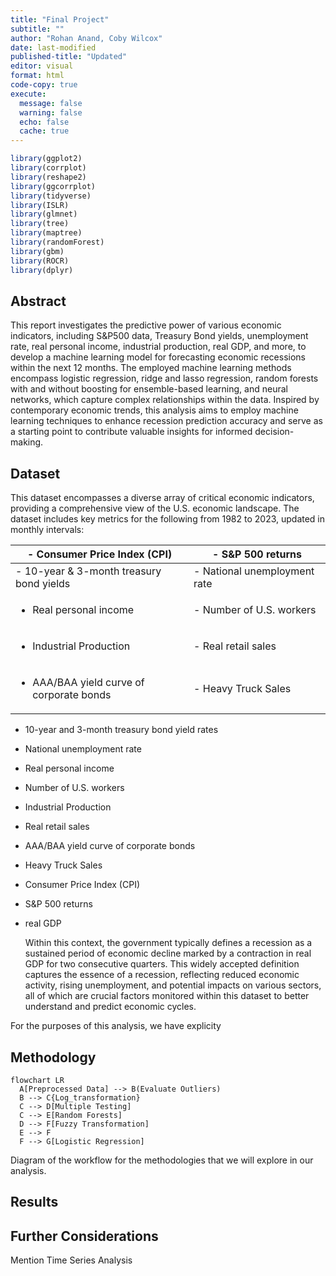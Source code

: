 ```yaml
---
title: "Final Project"
subtitle: ""
author: "Rohan Anand, Coby Wilcox"
date: last-modified
published-title: "Updated"
editor: visual
format: html
code-copy: true
execute:
  message: false
  warning: false
  echo: false
  cache: true
---
```


```r
library(ggplot2)
library(corrplot)
library(reshape2)
library(ggcorrplot)
library(tidyverse)
library(ISLR)
library(glmnet)
library(tree)
library(maptree)
library(randomForest)
library(gbm)
library(ROCR)
library(dplyr)
```

## Abstract

This report investigates the predictive power of various economic indicators, including S&P500 data, Treasury Bond yields, unemployment rate, real personal income, industrial production, real GDP, and more, to develop a machine learning model for forecasting economic recessions within the next 12 months. The employed machine learning methods encompass logistic regression, ridge and lasso regression, random forests with and without boosting for ensemble-based learning, and neural networks, which capture complex relationships within the data. Inspired by contemporary economic trends, this analysis aims to employ machine learning techniques to enhance recession prediction accuracy and serve as a starting point to contribute valuable insights for informed decision-making.

## Dataset

This dataset encompasses a diverse array of critical economic indicators, providing a comprehensive view of the U.S. economic landscape. The dataset includes key metrics for the following from 1982 to 2023, updated in monthly intervals:

+--------------------------------------------+----------------------------------+
| \- **Consumer Price Index (CPI)**          | \- S&P 500 returns               |
+============================================+==================================+
| \- 10-year & 3-month treasury bond yields  | \- National unemployment rate    |
+--------------------------------------------+----------------------------------+
| -   Real personal income                   | \- Number of U.S. workers        |
+--------------------------------------------+----------------------------------+
| -   Industrial Production                  | \- Real retail sales             |
+--------------------------------------------+----------------------------------+
| -   AAA/BAA yield curve of corporate bonds | \- Heavy Truck Sales             |
+--------------------------------------------+----------------------------------+

-   10-year and 3-month treasury bond yield rates

-   National unemployment rate

-   Real personal income

-   Number of U.S. workers

-   Industrial Production

-   Real retail sales

-   AAA/BAA yield curve of corporate bonds

-   Heavy Truck Sales

-   Consumer Price Index (CPI)

-   S&P 500 returns

-   real GDP

    Within this context, the government typically defines a recession as a sustained period of economic decline marked by a contraction in real GDP for two consecutive quarters. This widely accepted definition captures the essence of a recession, reflecting reduced economic activity, rising unemployment, and potential impacts on various sectors, all of which are crucial factors monitored within this dataset to better understand and predict economic cycles.

For the purposes of this analysis, we have explicity

## Methodology

```mermaid
flowchart LR
  A[Preprocessed Data] --> B(Evaluate Outliers)
  B --> C{Log_transformation}
  C --> D[Multiple Testing]
  C --> E[Random Forests]
  D --> F[Fuzzy Transformation]
  E --> F
  F --> G[Logistic Regression]
```

Diagram of the workflow for the methodologies that we will explore in our analysis.

## Results 

## Further Considerations

Mention Time Series Analysis
